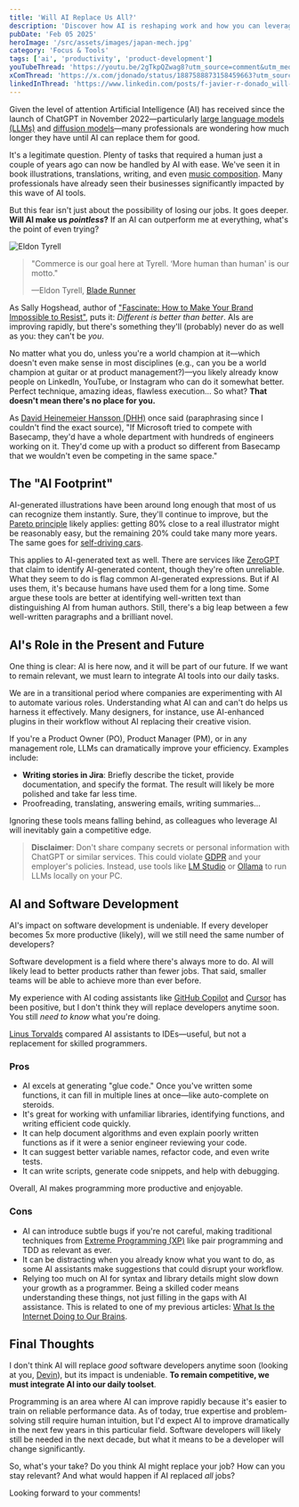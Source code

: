 ```yaml
---
title: 'Will AI Replace Us All?'
description: 'Discover how AI is reshaping work and how you can leverage it to stay relevant, boost productivity, and enhance creativity'
pubDate: 'Feb 05 2025'
heroImage: '/src/assets/images/japan-mech.jpg'
category: 'Focus & Tools'
tags: ['ai', 'productivity', 'product-development']
youTubeThread: 'https://youtu.be/2gTkpQZwag8?utm_source=comment&utm_medium=jdonado-com'
xComThread: 'https://x.com/jdonado/status/1887588873158459663?utm_source=comment&utm_medium=jdonado-com'
linkedInThread: 'https://www.linkedin.com/posts/f-javier-r-donado_will-ai-replace-us-all-activity-7292988144885379072-VzXB?utm_source=social_share_send&utm_medium=member_desktop_web?utm_source=comment&utm_medium=jdonado-com'
---
```



Given the level of attention Artificial Intelligence (AI) has received since the launch of ChatGPT in November 2022—particularly [large language models (LLMs)](https://en.wikipedia.org/wiki/Large_language_model) and [diffusion models](https://en.wikipedia.org/wiki/Diffusion_model)—many professionals are wondering how much longer they have until AI can replace them for good.

It's a legitimate question. Plenty of tasks that required a human just a couple of years ago can now be handled by AI with ease. We've seen it in book illustrations, translations, writing, and even [music composition](https://www.udio.com). Many professionals have already seen their businesses significantly impacted by this wave of AI tools.

But this fear isn't just about the possibility of losing our jobs. It goes deeper. **Will AI make us _pointless_?** If an AI can outperform me at everything, what's the point of even trying?

<Image src={tyrell} alt='Eldon Tyrell' />

> "Commerce is our goal here at Tyrell. ‘More human than human' is our motto."
>
> —Eldon Tyrell, [Blade Runner](https://www.imdb.com/title/tt0083658/)

As Sally Hogshead, author of ["Fascinate: How to Make Your Brand Impossible to Resist"](https://www.goodreads.com/book/show/25816700-fascinate), puts it: _Different is better than better_. AIs are improving rapidly, but there's something they'll (probably) never do as well as you: they can't be _you_.

No matter what you do, unless you're a world champion at it—which doesn't even make sense in most disciplines (e.g., can you be a world champion at guitar or at product management?)—you likely already know people on LinkedIn, YouTube, or Instagram who can do it somewhat better. Perfect technique, amazing ideas, flawless execution... So what? **That doesn't mean there's no place for you.**

As [David Heinemeier Hansson (DHH)](https://en.wikipedia.org/wiki/David_Heinemeier_Hansson) once said (paraphrasing since I couldn't find the exact source), "If Microsoft tried to compete with Basecamp, they'd have a whole department with hundreds of engineers working on it. They'd come up with a product so different from Basecamp that we wouldn't even be competing in the same space."

## The "AI Footprint"

AI-generated illustrations have been around long enough that most of us can recognize them instantly. Sure, they'll continue to improve, but the [Pareto principle](https://en.wikipedia.org/wiki/Pareto_principle) likely applies: getting 80% close to a real illustrator might be reasonably easy, but the remaining 20% could take many more years. The same goes for [self-driving cars](https://www.verdict.co.uk/fully-self-driving-cars-unlikely-before-2035-experts-predict/).

This applies to AI-generated text as well. There are services like [ZeroGPT](https://www.zerogpt.com/) that claim to identify AI-generated content, though they're often unreliable. What they seem to do is flag common AI-generated expressions. But if AI uses them, it's because humans have used them for a long time. Some argue these tools are better at identifying well-written text than distinguishing AI from human authors. Still, there's a big leap between a few well-written paragraphs and a brilliant novel.

## AI's Role in the Present and Future

One thing is clear: AI is here now, and it will be part of our future. If we want to remain relevant, we must learn to integrate AI tools into our daily tasks.

We are in a transitional period where companies are experimenting with AI to automate various roles. Understanding what AI can and can't do helps us harness it effectively. Many designers, for instance, use AI-enhanced plugins in their workflow without AI replacing their creative vision.

If you're a Product Owner (PO), Product Manager (PM), or in any management role, LLMs can dramatically improve your efficiency. Examples include:

- **Writing stories in Jira**: Briefly describe the ticket, provide documentation, and specify the format. The result will likely be more polished and take far less time.
- Proofreading, translating, answering emails, writing summaries...

Ignoring these tools means falling behind, as colleagues who leverage AI will inevitably gain a competitive edge.

> **Disclaimer**: Don't share company secrets or personal information with ChatGPT or similar services. This could violate [GDPR](https://gdpr-info.eu/) and your employer's policies. Instead, use tools like [LM Studio](https://lmstudio.ai/) or [Ollama](https://ollama.com/) to run LLMs locally on your PC.

## AI and Software Development

AI's impact on software development is undeniable. If every developer becomes 5x more productive (likely), will we still need the same number of developers?

Software development is a field where there's always more to do. AI will likely lead to better products rather than fewer jobs. That said, smaller teams will be able to achieve more than ever before.

My experience with AI coding assistants like [GitHub Copilot](https://github.com/features/copilot) and [Cursor](https://www.cursor.com/) has been positive, but I don't think they will replace developers anytime soon. You still _need to know_ what you're doing.

[Linus Torvalds](https://www.youtube.com/watch?v=4WCTGycBceg) compared AI assistants to IDEs—useful, but not a replacement for skilled programmers.

### Pros

- AI excels at generating "glue code." Once you've written some functions, it can fill in multiple lines at once—like auto-complete on steroids.
- It's great for working with unfamiliar libraries, identifying functions, and writing efficient code quickly.
- It can help document algorithms and even explain poorly written functions as if it were a senior engineer reviewing your code.
- It can suggest better variable names, refactor code, and even write tests.
- It can write scripts, generate code snippets, and help with debugging.

Overall, AI makes programming more productive and enjoyable.

### Cons

- AI can introduce subtle bugs if you're not careful, making traditional techniques from [Extreme Programming (XP)](https://en.wikipedia.org/wiki/Extreme_programming) like pair programming and TDD as relevant as ever.
- It can be distracting when you already know what you want to do, as some AI assistants make suggestions that could disrupt your workflow.
- Relying too much on AI for syntax and library details might slow down your growth as a programmer. Being a skilled coder means understanding these things, not just filling in the gaps with AI assistance. This is related to one of my previous articles: [What Is the Internet Doing to Our Brains](/post/2024-12-18-what-the-internet-is-doing-to-our-brains/).

## Final Thoughts

I don't think AI will replace _good_ software developers anytime soon (looking at you, [Devin](https://devin.ai/)), but its impact is undeniable. **To remain competitive, we must integrate AI into our daily toolset**.

Programming is an area where AI can improve rapidly because it's easier to train on reliable performance data. As of today, true expertise and problem-solving still require human intuition, but I'd expect AI to improve dramatically in the next few years in this particular field. Software developers will likely still be needed in the next decade, but what it means to be a developer will change significantly.

So, what's your take? Do you think AI might replace your job? How can you stay relevant? And what would happen if AI replaced _all_ jobs?

Looking forward to your comments!

